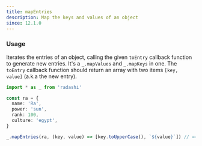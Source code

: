 ```yaml
---
title: mapEntries
description: Map the keys and values of an object
since: 12.1.0
---
```


### Usage

Iterates the entries of an object, calling the given `toEntry` callback function
to generate new entries. It's a `_.mapValues` and `_.mapKeys`
in one. The `toEntry` callback function should return an array with
two items `[key, value]` (a.k.a the new entry).

```ts
import * as _ from 'radashi'

const ra = {
  name: 'Ra',
  power: 'sun',
  rank: 100,
  culture: 'egypt',
}

_.mapEntries(ra, (key, value) => [key.toUpperCase(), `${value}`]) // => { NAME: 'Ra', POWER: 'sun', RANK: '100', CULTURE: 'egypt' }
```
